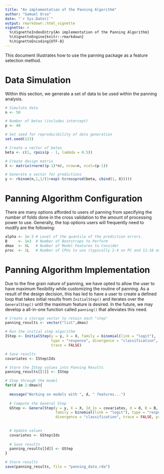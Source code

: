 ```yaml
---
title: "An implementation of the Panning Algorithm"
author: "Samuel Orso"
date: "`r Sys.Date()`"
output: rmarkdown::html_vignette
vignette: >
  %\VignetteIndexEntry{An implementation of the Panning Algorithm}
  %\VignetteEngine{knitr::rmarkdown}
  %\VignetteEncoding{UTF-8}
---
```


This document illustrates how to use the panning package as a feature selection 
method. 

# Data Simulation

Within this section, we generate a set of data to be used within the panning
analysis. 

```r
# Simulate data
n <- 50

# Number of betas (includes intercept)
p <- 40

# Set seed for reproducibility of data generation
set.seed(123)

# Create a vector of betas
beta <- c(1, rpois(p - 1, lambda = 0.5))

# Create design matrix
X <- matrix(rnorm((p-1)*n), nrow=n, ncol=(p-1))

# Generate a vector for predictions
y <- rbinom(n,1,1/(1+exp(-tcrossprod(beta, cbind(1, X)))))
```


# Panning Algorithm Configuration

There are many options afforded to users of panning from specifying the 
number of folds done in the cross validation to the amount of processing power
to use. Generally, the top options users will frequently need to modify are 
the following:

```r
alpha <- 1e-3 # Level of the quantile of the prediction errors.
B     <- 1e3  # Number of Bootstraps to Perform
dmax  <- 8L   # Number of Model Features to Consider
proc  <- 2L   # Number of CPUs to use (typically 2-4 on PC and 12-16 on clusters)
```

# Panning Algorithm Implementation

Due to the fine grain nature of panning, we have opted to allow the user to have
maximum flexibility while customizing the routine of panning. As a result of the 
design decision, this has led to have a user to create a defined loop that takes
initial results from `InitialStep()` and iterates over the `GeneralStep()`
until the maximum feature is desired. In the future, we may develop a
all-in-one function called `panning()` that alleviates this need.

```r
# Create a storage vector to retain each "step"
panning_results <- vector("list",dmax)

# Run the initial step algorithm
IStep <- InitialStep(y = y, X = X, family = binomial(link = "logit"),
                     type = "response", divergence = "classification",
                     trace = FALSE)

# Save results
covariates <- IStep$Ids

# Store the IStep values into Panning Results
panning_results[[1]] <- IStep

# Step through the model
for(d in 2:dmax){
  
  message("Working on models with ", d, " features...")
  
  # Compute the General Step
  GStep <- GeneralStep(y = y, X = X, Id_1s = covariates, d = d, B = B,
                       family = binomial(link = "logit"), type = "response",
                       divergence = "classification", trace = FALSE, proc = proc)
  
  
  # Update values
  covariates <- GStep$Ids
  
  # Save results
  panning_results[[d]] <- GStep
}

# Store results
save(panning_results, file = "panning_data.rda")
```
